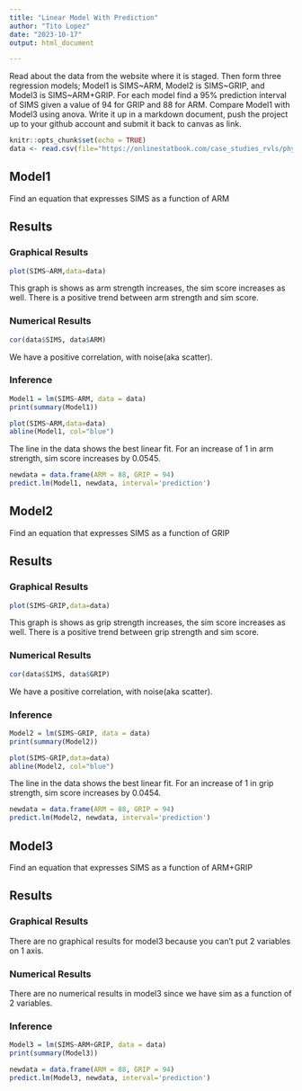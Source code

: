 ```yaml
---
title: "Linear Model With Prediction"
author: "Tito Lopez"
date: "2023-10-17"
output: html_document

---
```


Read about the data from the website where it is staged.  Then form three regression models; Model1 is SIMS~ARM, Model2 is SIMS~GRIP, and Model3 is SIMS~ARM+GRIP. For each model find a 95% prediction interval of SIMS given a value of 94  for GRIP and 88 for ARM. Compare Model1 with Model3 using anova. Write it up in a markdown document, push the project up to your github account and submit it back to canvas as link.

```r
knitr::opts_chunk$set(echo = TRUE)
data <- read.csv(file="https://onlinestatbook.com/case_studies_rvls/physical_strength/data.txt",sep="",header=TRUE)
```

## Model1

Find an equation that expresses SIMS as a function of ARM

## Results

### Graphical Results

```r
plot(SIMS~ARM,data=data)
```

This graph is shows as arm strength increases, the sim score increases as well. There is a positive trend between arm strength and sim score.

### Numerical Results

```r
cor(data$SIMS, data$ARM)
```

We have a positive correlation, with noise(aka scatter).

### Inference

```r
Model1 = lm(SIMS~ARM, data = data)
print(summary(Model1))
```

```r
plot(SIMS~ARM,data=data)
abline(Model1, col="blue")
```

The line in the data shows the best linear fit. For an increase of 1 in arm strength, sim score increases by 0.0545.

```r
newdata = data.frame(ARM = 88, GRIP = 94)
predict.lm(Model1, newdata, interval='prediction')
```

## Model2

Find an equation that expresses SIMS as a function of GRIP

## Results

### Graphical Results

```r
plot(SIMS~GRIP,data=data)
```

This graph is shows as grip strength increases, the sim score increases as well. There is a positive trend between grip strength and sim score.

### Numerical Results

```r
cor(data$SIMS, data$GRIP)
```

We have a positive correlation, with noise(aka scatter).

### Inference

```r
Model2 = lm(SIMS~GRIP, data = data)
print(summary(Model2))
```

```r
plot(SIMS~GRIP,data=data)
abline(Model2, col="blue")
```

The line in the data shows the best linear fit. For an increase of 1 in grip strength, sim score increases by 0.0454.

```r
newdata = data.frame(ARM = 88, GRIP = 94)
predict.lm(Model2, newdata, interval='prediction')
```

## Model3

Find an equation that expresses SIMS as a function of ARM+GRIP

## Results

### Graphical Results

There are no graphical results for model3 because you can't put 2 variables on 1 axis.

### Numerical Results

There are no numerical results in model3 since we have sim as a function of 2 variables.

### Inference

```r
Model3 = lm(SIMS~ARM+GRIP, data = data)
print(summary(Model3))
```

```r
newdata = data.frame(ARM = 88, GRIP = 94)
predict.lm(Model3, newdata, interval='prediction')
```